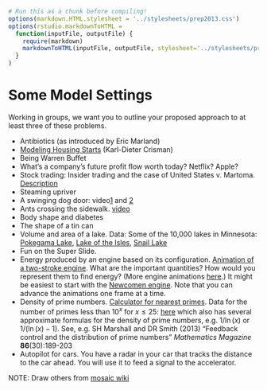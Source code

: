 ```r
# Run this as a chunk before compiling!
options(markdown.HTML.stylesheet = '../stylesheets/prep2013.css')
options(rstudio.markdownToHTML =
  function(inputFile, outputFile) {     
    require(markdown)
    markdownToHTML(inputFile, outputFile, stylesheet='../stylesheets/prep2013.css')  
  }
)
```
<script src="https://ajax.googleapis.com/ajax/libs/jquery/1.7.1/jquery.min.js"></script>
<script src="../javascripts/main.js"></script>

Some Model Settings
============================

Working in groups, we want you to outline your proposed approach to at least three of these problems.

* Antibiotics (as introduced by Eric Marland)
* [Modeling Housing Starts](../Notes/housingprices.html) (Karl-Dieter Crisman)
* Being Warren Buffet
* What's a company's future profit flow worth today?  Netflix?  Apple?
* Stock trading:  Insider trading and the case of United States v. Martoma. [Description](../Notes/ElanStockTrading/)
* Steaming upriver
* A swinging dog door: video[1](http://www.youtube.com/watch?v=I6Lt_ji-P2E&feature=youtu.be) and [2](http://youtu.be/T_dSf4vRMcU)
* Ants crossing the sidewalk.  [video](http://www.youtube.com/watch?v=-MTcHL_a31o&feature=youtu.be)
* Body shape and diabetes
* The shape of a tin can
* Volume and area of a lake.  Data: Some of the 10,000 lakes in Minnesota: [Pokegama Lake](../Resources/Pokegama_Lake_measured.pdf), [Lake of the Isles](../Resources/c0961010.pdf), [Snail Lake](../Resources/c0502010.pdf)
* Fun on the Super Slide.
* Energy produced by an engine based on its configuration.  [Animation of a two-stroke engine](http://www.animatedengines.com/twostroke.html).  What are the important quantities?  How would you represent them to find energy?  (More engine animations [here](http://www.animatedengines.com/).)  It might be easiest to start with the [Newcomen engine](http://www.animatedengines.com/newcomen.html).  Note that you can advance the animations one frame at a time.
* Density of prime numbers. [Calculator for nearest primes](http://easycalculation.com/prime-number.php). Data for the number of primes less than $10^x$ for $x\leq 25$: [here](http://primes.utm.edu/howmany.shtml) which also has several approximate formulas for the density of prime numbers, e.g. $1/\ln(x)$ or $1/(\ln(x)-1)$.  See, e.g. SH Marshall and DR Smith (2013) "Feedback control and the distribution of prime numbers" *Mathematics Magazine* **86**(30):189-203
* Autopilot for cars.  You have a radar in your car that tracks the distance to the car ahead.  You will use it to feed a signal to the accelerator.




NOTE: Draw others from [mosaic wiki](http://test.causeweb.org/wiki/mosaic/index.php/Pub116)